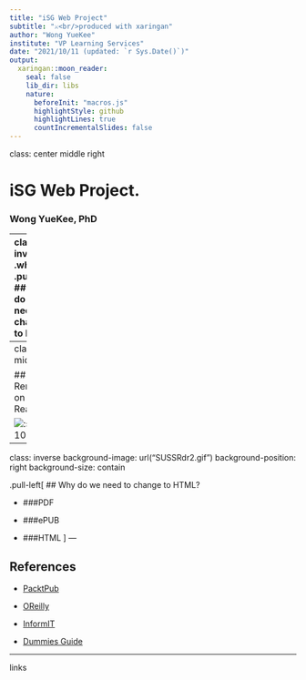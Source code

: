 ```yaml
---
title: "iSG Web Project"
subtitle: "⚔<br/>produced with xaringan"
author: "Wong YueKee"
institute: "VP Learning Services"
date: "2021/10/11 (updated: `r Sys.Date()`)"
output:
  xaringan::moon_reader:
    seal: false
    lib_dir: libs
    nature:
      beforeInit: "macros.js"
      highlightStyle: github
      highlightLines: true
      countIncrementalSlides: false
---
```

class: center middle right

# iSG Web Project.

### Wong YueKee, PhD

---
class: inverse
.white[
.pull-left[
## Why do we need to change to HTML?

```r
library(DiagrammeR)
grViz(
  "digraph{
  node[shape=none]
  PDF -> ePUB
  ePUB -> HTML
}")
```
]]

.pull-right[
![:scale 80%](SUSSRdr2.gif) 
]
<style>
.white {
color:white;
}
</style>
---
class: middle

## ePub Rendering on SUSS Reader

![:scale 100%](SUSSRdr.png) 
---
class: inverse
background-image: url("SUSSRdr2.gif")
background-position: right
background-size: contain

.pull-left[
## Why do we need to change to HTML?


- ###PDF

- ###ePUB

- ###HTML
]
---

## References

  - [PacktPub](https://www.packtpub.com)
  
  - [OReilly](https://www.oreilly.com)
  
  - [InformIT](https://www.informit.com)
  
  - [Dummies Guide](https://dummies.com)

---
links



